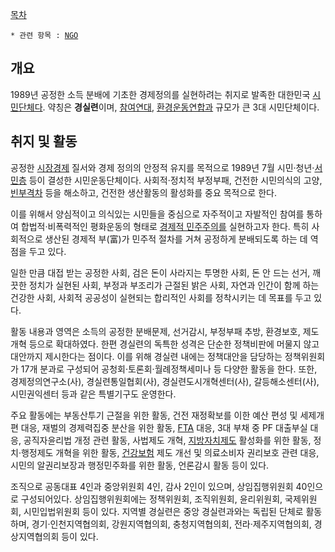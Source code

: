 [[목차]]

 * 관련 항목 : [[NGO]]

== 개요 ==

1989년 공정한 소득 분배에 기초한 경제정의를 실현하려는 취지로 발족한 대한민국 [[NGO|시민단체]]다. 약칭은 '''경실련'''이며, [[참여연대]], [[환경운동연합]]과 규모가 큰 3대 시민단체이다.


== 취지 및 활동 ==

공정한 [[시장경제]] 질서와 경제 정의의 안정적 유지를 목적으로 1989년 7월 시민·청년·[[서민]]층 등이 결성한 시민운동단체이다. 사회적·정치적 부정부패, 건전한 시민의식의 고양, [[빈부격차]] 등을 해소하고, 건전한 생산활동의 활성화를 중요 목적으로 한다.

이를 위해서 양심적이고 의식있는 시민들을 중심으로 자주적이고 자발적인 참여를 통하여 합법적·비폭력적인 평화운동의 형태로 [[경제민주화|경제적 민주주의]]를 실현하고자 한다. 특히 사회적으로 생산된 경제적 부(富)가 민주적 절차를 거쳐 공정하게 분배되도록 하는 데 역점을 두고 있다.

일한 만큼 대접 받는 공정한 사회, 검은 돈이 사라지는 투명한 사회, 돈 안 드는 선거, 깨끗한 정치가 실현된 사회, 부정과 부조리가 근절된 밝은 사회, 자연과 인간이 함께 하는 건강한 사회, 사회적 공공성이 실현되는 합리적인 사회를 정착시키는 데 목표를 두고 있다.

활동 내용과 영역은 소득의 공정한 분배문제, 선거감시, 부정부패 추방, 환경보호, 제도개혁 등으로 확대하였다. 한편 경실련의 독특한 성격은 단순한 정책비판에 머물지 않고 대안까지 제시한다는 점이다. 이를 위해 경실련 내에는 정책대안을 담당하는 정책위원회가 17개 분과로 구성되어 공청회·토론회·월례정책세미나 등 다양한 활동을 한다. 또한, 경제정의연구소(사), 경실련통일협회(사), 경실련도시개혁센터(사), 갈등해소센터(사), 시민권익센터 등과 같은 특별기구도 운영한다.

주요 활동에는 부동산투기 근절을 위한 활동, 건전 재정확보를 이한 예산 편성 및 세제개편 대응, 재벌의 경제력집중 분산을 위한 활동, [[FTA]] 대응, 3대 부채 중 PF 대출부실 대응,  공직자윤리법 개정 관련 활동, 사법제도 개혁, [[지방자치제도]] 활성화를 위한 활동, 정치·행정제도 개혁을 위한 활동, [[건강보험]] 제도 개선 및 의료소비자 권리보호 관련 대응, 시민의 알권리보장과 행정민주화를 위한 활동, 언론감시 활동 등이 있다. 

조직으로 공동대표 4인과 중앙위원회 4인, 감사 2인이 있으며, 상임집행위원회 40인으로 구성되어있다. 상임집행위원회에는 정책위원회, 조직위원회, 윤리위원회, 국제위원회, 시민입법위원회 등이 있다. 지역별 경실련은 중앙 경실련과와는 독립된 단체로 활동하며, 경기·인천지역협의회, 강원지역협의회, 충청지역협의회, 전라·제주지역협의회, 경상지역협의회 등이 있다.
